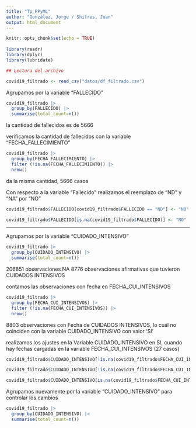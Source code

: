 ```yaml
---
title: "Tp_PPyML"
author: "González, Jorge / Shifres, Juan"
output: html_document
---
```


```r
knitr::opts_chunk$set(echo = TRUE)
 
library(readr)
library(dplyr)
library(lubridate)

```

```r
## Lectura del archivo

covid19_filtrado <- read_csv("datos/df_filtrado.csv")

```



Agrupamos por la variable "FALLECIDO"

```r
covid19_filtrado |>
  group_by(FALLECIDO) |>
  summarise(total_count=n())
```

la cantidad de fallecidos es de 5666

verificamos la cantidad de fallecidos con la variable "FECHA_FALLECIMIENTO"



```r
covid19_filtrado |>
  group_by(FECHA_FALLECIMIENTO) |>
  filter (!is.na(FECHA_FALLECIMIENTO)) |>
  nrow()

```

da la misma cantidad, 5666 casos


Con respecto a la variable "Fallecido" realizamos el reemplazo de "ND" y "NA" por "NO"


```r

covid19_filtrado$FALLECIDO[covid19_filtrado$FALLECIDO == "ND"] <- "NO"

covid19_filtrado$FALLECIDO[is.na(covid19_filtrado$FALLECIDO)] <- "NO"

```


________________________________________________________________________________________________

Agrupamos por la variable "CUIDADO_INTENSIVO"

```r

covid19_filtrado |>
  group_by(CUIDADO_INTENSIVO) |>
  summarise(total_count=n())

```

206851 observaciones NA
8776 observaciones afirmativas que tuvieron CUIDADOS INTENSIVOS

contamos las observaciones con fecha en FECHA_CUI_INTENSIVOS
```r
covid19_filtrado |>
  group_by(FECHA_CUI_INTENSIVOS) |>
  filter (!is.na(FECHA_CUI_INTENSIVOS)) |>
  nrow()

```
8803 observaciones con Fecha de CUIDADOS INTENSIVOS, lo cuál no coinciden con la variable 
CUIDADO_INTENSIVO con valor 'SI'


realizamos los ajustes en la Variable CUIDADO_INTENSIVO en SI, cuando hay fechas cargadas en la variable FECHA_CUI_INTENSIVOS (27 casos)


```r
covid19_filtrado$CUIDADO_INTENSIVO[!is.na(covid19_filtrado$FECHA_CUI_INTENSIVOS) &  covid19_filtrado$CUIDADO_INTENSIVO=='NO'] <- "SI"

covid19_filtrado$CUIDADO_INTENSIVO[!is.na(covid19_filtrado$FECHA_CUI_INTENSIVOS) & is.na(covid19_filtrado$CUIDADO_INTENSIVO)] <- "SI"

covid19_filtrado$CUIDADO_INTENSIVO[is.na(covid19_filtrado$FECHA_CUI_INTENSIVOS)] <- "NO"

```






Agrupamos nuevamente por la variable "CUIDADO_INTENSIVO" para controlar los cambios

```r

covid19_filtrado |>
  group_by(CUIDADO_INTENSIVO) |>
  summarise(total_count=n())

```



























